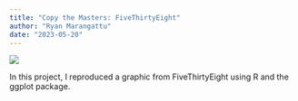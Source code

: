 ```yaml
---
title: "Copy the Masters: FiveThirtyEight"
author: "Ryan Marangattu"
date: "2023-05-20"
---
```


![](images/Screenshot%202023-06-05%20132528.png)

In this project, I reproduced a graphic from FiveThirtyEight using R and the ggplot package.
